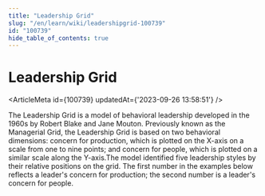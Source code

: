 ```yaml
---
title: "Leadership Grid"
slug: "/en/learn/wiki/leadershipgrid-100739"
id: "100739"
hide_table_of_contents: true
---
```



# Leadership Grid

<ArticleMeta id={100739} updatedAt={'2023-09-26 13:58:51'} />
<div className='border-solid border-b border-t-0 my-4 border-[var(--ifm-color-gray-300)]' />

The Leadership Grid is a model of behavioral leadership developed in the 1960s by Robert Blake and Jane Mouton. Previously known as the Managerial Grid, the Leadership Grid is based on two behavioral dimensions: concern for production, which is plotted on the X-axis on a scale from one to nine points; and concern for people, which is plotted on a similar scale along the Y-axis.The model identified five leadership styles by their relative positions on the grid. The first number in the examples below reflects a leader's concern for production; the second number is a leader's concern for people.
